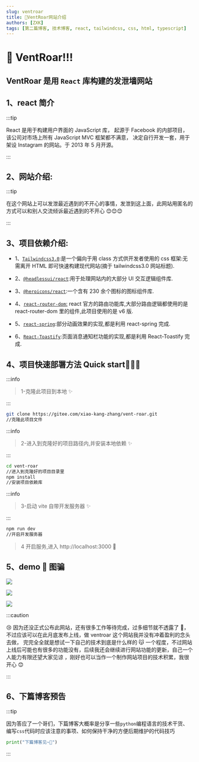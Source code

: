 ```yaml
---
slug: ventroar
title: 🍭VentRoar网站介绍
authors: [ZXK]
tags: [第二篇博客, 技术博客, react, tailwindcss, css, html, typescript]
---
```


<!-- truncate -->

# 🥳 VentRoar!!!

## VentRoar 是用 **`React`** 库构建的发泄墙网站

## 1、react 简介

:::tip

React 是用于构建用户界面的 JavaScript 库，
起源于 Facebook 的内部项目，该公司对市场上所有 JavaScript MVC 框架都不满意，
决定自行开发一套，用于架设 Instagram 的网站。于 2013 年 5 月开源。

:::

## 2、网站介绍:

:::tip

在这个网站上可以发泄最近遇到的不开心的事情，发泄到这上面，此网站用匿名的方式可以和别人交流倾诉最近遇到的不开心 😊😊😊

:::

## 3、项目依赖介绍:

- 1、<a href="https://tailwindcss.com/">`Tailwindcss3.0`</a>:是一个偏向于用 class 方式供开发者使用的 css 框架:无需离开 HTML 即可快速构建现代网站(摘于 tailwindcss3.0 网站标题).

- 2、<a href="https://headlessui.dev/">`@headlessui/react`</a>:用于处理网站内的大部分 UI 交互逻辑组件库.

- 3、<a href="https://heroicons.com/">`@heroicons/react`</a>:一个含有 230 余个图标的图标组件库.

- 4、<a href="https://github.com/remix-run/react-router">`react-router-dom`:</a> react 官方的路由功能库,大部分路由逻辑都使用的是 react-router-dom 里的组件,此项目使用的是 v6 版.

- 5、<a href="https://react-spring.io/">`react-spring`</a>:部分动画效果的实现,都是利用 react-spring 完成.

- 6、<a href="https://github.com/fkhadra/react-toastify">`React-Toastify`</a>:页面消息通知栏功能的实现,都是利用 React-Toastify 完成.

## 4、项目快速部署方法 Quick start🚀🚀🚀

:::info

> 1-克隆此项目到本地 ✨

:::

```bash
git clone https://gitee.com/xiao-kang-zhang/vent-roar.git
//克隆此项目文件
```

:::info

> 2-进入到克隆好的项目路径内,并安装本地依赖 ✨

:::

```bash
cd vent-roar
//进入到克隆好的项目目录里
npm install
//安装项目依赖库
```

:::info

> 3-启动 vite 自带开发服务器 ✨

:::

```bash
npm run dev
//开启开发服务器
```

> 4 开启服务,进入 http://localhost:3000 🎉

## 5、demo 👻 图骗

![](t1.png)

![](t2.png)

![](t3.png)

:::caution

😢 因为还没正式公布此网站，还有很多工作等待完成，过多细节就不透露了 🤪，不过应该可以在此月底发布上线，做 ventroar 这个网站我并没有冲着盈利的念头去做，
完完全全就是想试一下自己的技术到底是什么样的 😽 一个程度，不过网站上线后可能也有很多的功能没有，后续我还会继续进行网站功能的更新，自己一个人能力有限还望大家见谅
，刚好也可以当作一个制作网站项目的技术积累，我很开心 😊

:::

## 6、下篇博客预告

:::tip

因为答应了一个哥们，下篇博客大概率是分享一些`python`编程语言的技术干货、编写`css`代码时应该注意的事项、如何保持干净的方便后期维护的代码技巧

```python
print("下篇博客见~👋")
```

:::
